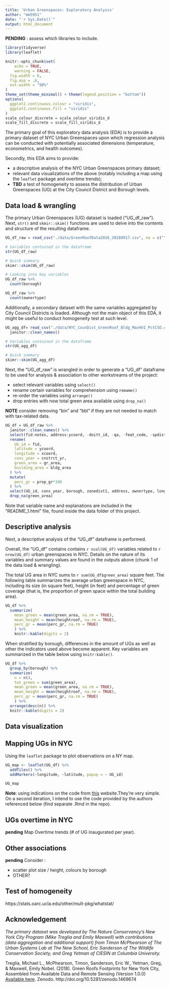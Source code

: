 ```yaml
---
title: 'Urban Greenspaces: Exploratory Analysis'
author: "mm5951"
date: "`r Sys.Date()`"
output: html_document
---
```


**PENDING** : assess which libraries to include.

```r
library(tidyverse)
library(leaflet)

knitr::opts_chunk$set(
	echo = TRUE,
	warning = FALSE,
  fig.width = 6,
  fig.asp = .6,
  out.width = "90%"
)
theme_set(theme_minimal() + theme(legend.position = "bottom"))
options(
  ggplot2.continuous.colour = "viridis",
  ggplot2.continuous.fill = "viridis"
)
scale_colour_discrete = scale_colour_viridis_d
scale_fill_discrete = scale_fill_viridis_d
```

The primary goal of this exploratory data analysis (EDA) is to provide a primary dataset of NYC Urban Greenspaces upon which regression analysis can be conducted with potentially associated dimensions (temperature, econometrics, and health outcomes).

Secondly, this EDA aims to provide:

* a descriptive analysis of the NYC Urban Greenspaces primary dataset;
* relevant data visualizations of the above (notably including a map using the `leaflet` package and overtime trends);
* **TBD** a test of homogeneity to assess the distribution of Urban Greenspaces (UG) at the City Council District and Borough levels.


## Data load & wrangling

The primary Urban Greenspaces (UG) dataset is loaded ("UG_df_raw"). Next, `str()` and `skmir::skim()` functions are used to delve into the contents and structure of the resulting dataframe.

```r
UG_df_raw = read_csv("./data/GreenRoofData2016_20180917.csv", na = c("","Unknown")) 

# Variables contained in the dataframe
str(UG_df_raw)

# Quick summary
skimr::skim(UG_df_raw)

# Looking into key variables
UG_df_raw %>%
  count(borough)

UG_df_raw %>%
  count(ownertype)
```

Additionally, a secondary dataset with the same variables aggregated by City Council Districts is loaded. Although not the main object of this EDA, it might be useful to conduct homogeneity test at such level.

```r
UG_agg_df= read_csv("./data/NYC_CounDist_GreenRoof_Bldg_MaxHVI_PctCSO.csv", na = c("","Unknown")) %>% 
  janitor::clean_names()

# Variables contained in the dataframe
str(UG_agg_df)

# Quick summary
skimr::skim(UG_agg_df)
```

Next, the "UG_df_raw" is wrangled in order to generate a "UG_df" dataframe to be used for analysis & association to other workstreams of the project:

* select relevant variables using `select()`
* rename certain variables for comprehension using `remame()`
* re-order the variables using `arrange()`
* drop entries with now total green area available using `drop_na()` 

**NOTE** consider removing "bin" and "bbl" if they are not needed to match with tax-related data.

```r
UG_df = UG_df_raw %>% 
  janitor::clean_names() %>% 
  select(fid:notes, address:ycoord, -doitt_id, -qa, -feat_code, -spdist1, -bbl_fixed) %>% 
  rename(
    UG_id = fid,
    latitude = ycoord,
    longitude = xcoord,
    cons_year = cnstrct_yr,
    green_area = gr_area,
    building_area = bldg_area
  ) %>% 
  mutate(
    perc_gr = prop_gr*100
  ) %>% 
  select(UG_id, cons_year, borough, zonedist1, address, ownertype, longitude, latitude, green_area, building_area, perc_gr,heightroof, groundelev, everything(), -prop_gr) %>% 
  drop_na(green_area)
```

Note that variable name and explanations are included in the "README_1.html" file, found inside the data folder of this project.

## Descriptive analysis

Next, a descriptive analysis of the "UG_df" dataframe is performed. 

Overall, the "UG_df" contains contains `r ncol(UG_df)` variables related to `r nrow(UG_df)` urban greenspaces in NYC. Details on the nature of its variables and summary values are found in the outputs above (chunk 1 of the data load & wrangling). 

The total UG area in NYC sums to `r sum(UG_df$green_area)` square feet. The following table summarizes the average urban greenspace in NYC, including its size (in square feet), height (in feet) and percentage of green coverage (that is, the proportion of green space within the total building area).

```r
UG_df %>% 
  summarize(
    mean_green = mean(green_area, na.rm = TRUE),
    mean_height = mean(heightroof, na.rm = TRUE),
    perc_gr = mean(perc_gr, na.rm = TRUE)
    ) %>% 
    knitr::kable(digits = 2)
```

When stratified by borough, differences in the amount of UGs as well as other the indicators used above become apparent. Key variables are summarized in the table below using `knitr:kable()`.

```r
UG_df %>% 
  group_by(borough) %>% 
  summarize(
    n = n(),
    tot_green = sum(green_area),
    mean_green = mean(green_area, na.rm = TRUE),
    mean_height = mean(heightroof, na.rm = TRUE),
    perc_gr = mean(perc_gr, na.rm = TRUE)
    ) %>% 
  arrange(desc(n)) %>% 
  knitr::kable(digits = 2)
```

## Data visualization

## Mapping UGs in NYC
Using the `leaflet` package to plot observations on a NY map.

```r
UG_map <- leaflet(UG_df) %>% 
  addTiles() %>% 
  addMarkers(~longitude, ~latitude, popup = ~ UG_id)

UG_map
```

**Note**: using indications on the code from [this](https://teachdatascience.com/leaflet/) website.They're very simple. On a second iteration, I intend to use the code provided by the authors referenced below (find separate .Rmd in the repo).

## UGs overtime in NYC
**pending**
Map Overtime trends (# of UG inaugurated per year).

## Other associations
**pending**
Consider :

* scatter plot size / height, colours by borough
* OTHER?


## Test of homogeneity

https://stats.oarc.ucla.edu/other/mult-pkg/whatstat/

## Acknowledgement

*The primary dataset was developed by The Nature Conservancy's New York City Program (Mike Treglia and Emily Maxwell) with contributions (data aggregation and additional support) from Timon McPhearson of The Urban Systems Lab at The New School, Eric Sanderson of The Wildlife Conservation Society, and Greg Yetman of CIESIN at Columbia University.*

Treglia, Michael L., McPhearson, Timon, Sanderson, Eric W., Yetman, Greg, & Maxwell, Emily Nobel. (2018). Green Roofs Footprints for New York City, Assembled from Available Data and Remote Sensing (Version 1.0.0) [Available here](https://github.com/tnc-ny-science/NYC_GreenRoofMapping/tree/master/greenroof_gisdata/CurrentDatasets). Zenodo. http://doi.org/10.5281/zenodo.1469674
